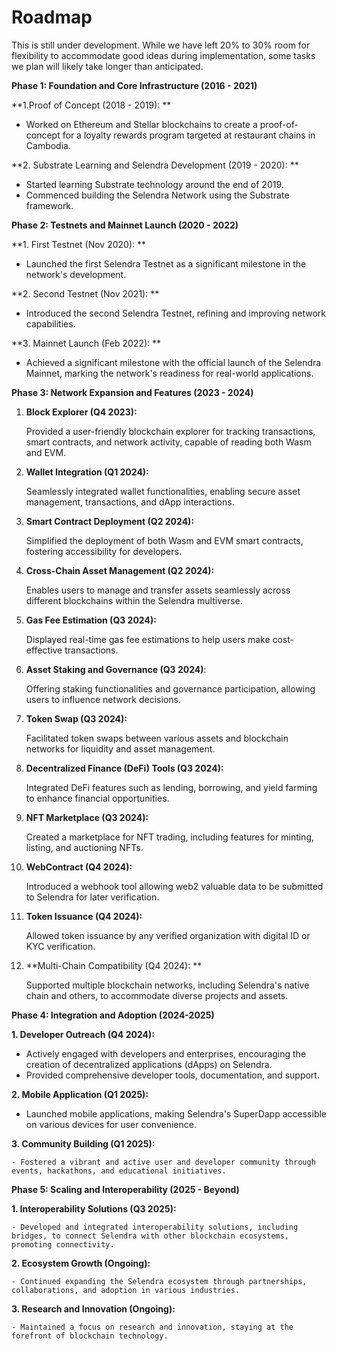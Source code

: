 # Roadmap

This is still under development. While we have left 20% to 30% room for flexibility to accommodate good ideas during implementation, some tasks we plan will likely take longer than anticipated.

**Phase 1: Foundation and Core Infrastructure (2016 - 2021)**

**1.Proof of Concept (2018 - 2019): **

- Worked on Ethereum and Stellar blockchains to create a proof-of-concept for a loyalty rewards program targeted at restaurant chains in Cambodia.

**2. Substrate Learning and Selendra Development (2019 - 2020): **

- Started learning Substrate technology around the end of 2019.
- Commenced building the Selendra Network using the Substrate framework.

**Phase 2: Testnets and Mainnet Launch (2020 - 2022)**

**1. First Testnet (Nov 2020): **

- Launched the first Selendra Testnet as a significant milestone in the network's development.

**2. Second Testnet (Nov 2021): **

- Introduced the second Selendra Testnet, refining and improving network capabilities.

**3. Mainnet Launch (Feb 2022): **

- Achieved a significant milestone with the official launch of the Selendra Mainnet, marking the network's readiness for real-world applications.

**Phase 3: Network Expansion and Features (2023 - 2024)**

1. **Block Explorer (Q4 2023):**

   Provided a user-friendly blockchain explorer for tracking transactions, smart contracts, and network activity, capable of reading both Wasm and EVM.

2. **Wallet Integration (Q1 2024):**

   Seamlessly integrated wallet functionalities, enabling secure asset management, transactions, and dApp interactions.

3. **Smart Contract Deployment (Q2 2024):**

   Simplified the deployment of both Wasm and EVM smart contracts, fostering accessibility for developers.

4. **Cross-Chain Asset Management (Q2 2024):**

   Enables users to manage and transfer assets seamlessly across different blockchains within the Selendra multiverse.

5. **Gas Fee Estimation (Q3 2024):**

   Displayed real-time gas fee estimations to help users make cost-effective transactions.

6. **Asset Staking and Governance (Q3 2024)**:

   Offering staking functionalities and governance participation, allowing users to influence network decisions.

7. **Token Swap (Q3 2024):**

   Facilitated token swaps between various assets and blockchain networks for liquidity and asset management.

8. **Decentralized Finance (DeFi) Tools (Q3 2024):**

   Integrated DeFi features such as lending, borrowing, and yield farming to enhance financial opportunities.

9. **NFT Marketplace (Q3 2024):**

   Created a marketplace for NFT trading, including features for minting, listing, and auctioning NFTs.

10. **WebContract (Q4 2024):**

    Introduced a webhook tool allowing web2 valuable data to be submitted to Selendra for later verification.

11. **Token Issuance (Q4 2024):**

    Allowed token issuance by any verified organization with digital ID or KYC verification.

12. **Multi-Chain Compatibility (Q4 2024): **

    Supported multiple blockchain networks, including Selendra's native chain and others, to accommodate diverse projects and assets.

**Phase 4: Integration and Adoption (2024-2025)**

**1. Developer Outreach (Q4 2024):**

- Actively engaged with developers and enterprises, encouraging the creation of decentralized applications (dApps) on Selendra.
- Provided comprehensive developer tools, documentation, and support.

**2. Mobile Application (Q1 2025):**

- Launched mobile applications, making Selendra's SuperDapp accessible on various devices for user convenience.

**3. Community Building (Q1 2025):**

    - Fostered a vibrant and active user and developer community through events, hackathons, and educational initiatives.

**Phase 5: Scaling and Interoperability (2025 - Beyond)**

**1. Interoperability Solutions (Q3 2025):**

    - Developed and integrated interoperability solutions, including bridges, to connect Selendra with other blockchain ecosystems, promoting connectivity.

**2. Ecosystem Growth (Ongoing):**

    - Continued expanding the Selendra ecosystem through partnerships, collaborations, and adoption in various industries.

**3. Research and Innovation (Ongoing):**

    - Maintained a focus on research and innovation, staying at the forefront of blockchain technology.

